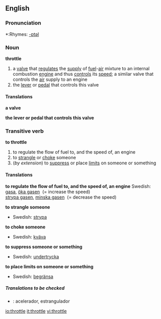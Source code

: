 ==English==

===Pronunciation===
*:Rhymes: [[Rhymes:English:-ɒtəl|-ɒtəl]]

===Noun===
'''throttle'''
# a [[valve]] that [[regulate]]s the [[supply]] of [[fuel]]-[[air]] mixture to an internal combustion [[engine]] and thus [[control]]s its [[speed]]; a similar valve that controls the [[air]] supply to an engine
# the [[lever]] or [[pedal]] that controls this valve

====Translations====
'''a valve'''
{{top}}
{{mid}}
{{bottom}}

'''the lever or pedal that controls this valve'''
{{top}}
{{mid}}
{{bottom}}

===Transitive verb===
'''to throttle'''
# to regulate the flow of fuel to, and the speed of, an engine
# to [[strangle]] or [[choke]] someone
#(''by extension'') to [[suppress]] or place [[limit]]s on someone or something

====Translations====
'''to regulate the flow of fuel to, and the speed of, an engine'''
{{top}}
Swedish: <br>[[gasa]], [[öka gasen]] &nbsp;(= increase the speed) <br>[[strypa gasen]], [[minska gasen]] &nbsp;(= decrease the speed)
{{mid}}
{{bottom}}

'''to strangle someone'''
{{top}}
*Swedish: [[strypa]]
{{mid}}
{{bottom}}

'''to choke someone'''
{{top}}
*Swedish: [[kväva]]
{{mid}}
{{bottom}}

'''to suppress someone or something'''
{{top}}
*Swedish: [[undertrycka]]
{{mid}}
{{bottom}}

'''to place limits on someone or something'''
{{top}}
*Swedish: [[begränsa]]
{{mid}}
{{bottom}}

=====Translations to be checked=====
{{checktrans}}
*{{ttbc|Spanish}}: acelerador, estrangulador

[[io:throttle]]
[[it:throttle]]
[[vi:throttle]]